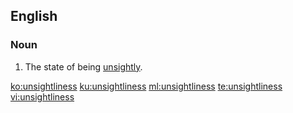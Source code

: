 ==English==
===Noun===
{{en-noun|-}}
# The state of being [[unsightly]].

[[ko:unsightliness]]
[[ku:unsightliness]]
[[ml:unsightliness]]
[[te:unsightliness]]
[[vi:unsightliness]]
